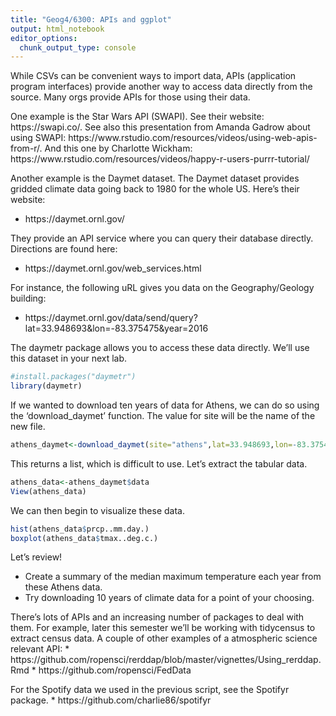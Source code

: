 ```yaml
---
title: "Geog4/6300: APIs and ggplot"
output: html_notebook
editor_options: 
  chunk_output_type: console
---
```

While CSVs can be convenient ways to import data, APIs (application program interfaces) provide another way to access data directly from the source. Many orgs provide APIs for those using their data. 

One example is the Star Wars API (SWAPI). See their website: https://swapi.co/. See also this presentation from Amanda Gadrow about using SWAPI: https://www.rstudio.com/resources/videos/using-web-apis-from-r/. And this one by Charlotte Wickham: https://www.rstudio.com/resources/videos/happy-r-users-purrr-tutorial/

Another example is the Daymet dataset. The Daymet dataset provides gridded climate data going back to 1980 for the whole US. Here's their website: 

* https://daymet.ornl.gov/

They provide an API service where you can query their database directly. Directions are found here: 

* https://daymet.ornl.gov/web_services.html

For instance, the following uRL gives you data on the Geography/Geology building:

* https://daymet.ornl.gov/data/send/query?lat=33.948693&lon=-83.375475&year=2016

The daymetr package allows you to access these data directly. We'll use this dataset in your next lab.

```r
#install.packages("daymetr")
library(daymetr)
```

If we wanted to download ten years of data for Athens, we can do so using the 'download_daymet' function. The value for site will be the name of the new file. 

```r
athens_daymet<-download_daymet(site="athens",lat=33.948693,lon=-83.375475,start=2005,end=2015,internal=TRUE)
```

This returns a list, which is difficult to use. Let's extract the tabular data.

```r
athens_data<-athens_daymet$data
View(athens_data)
```

We can then begin to visualize these data.

```r
hist(athens_data$prcp..mm.day.)
boxplot(athens_data$tmax..deg.c.)
```

Let's review! 

* Create a summary of the median maximum temperature each year from these Athens data.
* Try downloading 10 years of climate data for a point of your choosing.

There's lots of APIs and an increasing number of packages to deal with them. For example, later this semester we'll be working with tidycensus to extract census data. A couple of other examples of a atmospheric science relevant API: 
* https://github.com/ropensci/rerddap/blob/master/vignettes/Using_rerddap.Rmd
* https://github.com/ropensci/FedData

For the Spotify data we used in the previous script, see the Spotifyr package.
* https://github.com/charlie86/spotifyr